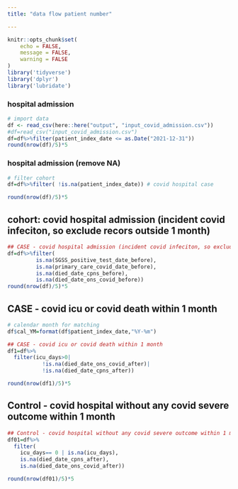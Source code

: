 ```yaml
---
title: "data flow patient number"

---
```


```r
knitr::opts_chunk$set(
	echo = FALSE,
	message = FALSE,
	warning = FALSE
)
library('tidyverse')
library('dplyr')
library('lubridate')
```

### hospital admission
```r
# import data
df <- read_csv(here::here("output", "input_covid_admission.csv"))
#df=read_csv("input_covid_admission.csv")
df=df%>%filter(patient_index_date <= as.Date("2021-12-31"))
round(nrow(df)/5)*5
```

### hospital admission (remove NA)
```r
# filter cohort
df=df%>%filter( !is.na(patient_index_date)) # covid hospital case

round(nrow(df)/5)*5
```

## cohort: covid hospital admission (incident covid infeciton, so exclude recors outside 1 month)
```r
## CASE - covid hospital admission (incident covid infeciton, so exclude recors outside 1 month)
df=df%>%filter(
         is.na(SGSS_positive_test_date_before),
         is.na(primary_care_covid_date_before), 
         is.na(died_date_cpns_before),
         is.na(died_date_ons_covid_before))
round(nrow(df)/5)*5
```

## CASE - covid icu or covid death within 1 month
```r
# calendar month for matching
df$cal_YM=format(df$patient_index_date,"%Y-%m")

## CASE - covid icu or covid death within 1 month
df1=df%>%
  filter(icu_days>0|
           !is.na(died_date_ons_covid_after)|
           !is.na(died_date_cpns_after))

round(nrow(df1)/5)*5
```

## Control - covid hospital without any covid severe outcome within 1 month
```r
## Control - covid hospital without any covid severe outcome within 1 month
df01=df%>%
  filter(
    icu_days== 0 | is.na(icu_days),
    is.na(died_date_cpns_after),
    is.na(died_date_ons_covid_after))

round(nrow(df01)/5)*5

```

